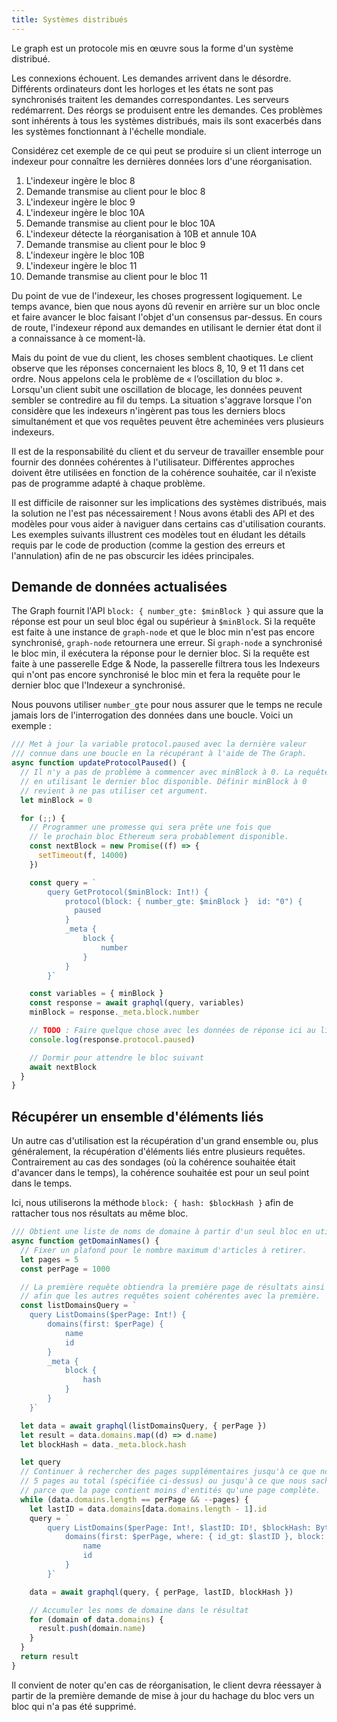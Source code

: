 ```yaml
---
title: Systèmes distribués
---
```


Le graph est un protocole mis en œuvre sous la forme d'un système distribué.

Les connexions échouent. Les demandes arrivent dans le désordre. Différents ordinateurs dont les horloges et les états ne sont pas synchronisés traitent les demandes correspondantes. Les serveurs redémarrent. Des réorgs se produisent entre les demandes. Ces problèmes sont inhérents à tous les systèmes distribués, mais ils sont exacerbés dans les systèmes fonctionnant à l'échelle mondiale.

Considérez cet exemple de ce qui peut se produire si un client interroge un indexeur pour connaître les dernières données lors d'une réorganisation.

1. L'indexeur ingère le bloc 8
2. Demande transmise au client pour le bloc 8
3. L'indexeur ingère le bloc 9
4. L'indexeur ingère le bloc 10A
5. Demande transmise au client pour le bloc 10A
6. L'indexeur détecte la réorganisation à 10B et annule 10A
7. Demande transmise au client pour le bloc 9
8. L'indexeur ingère le bloc 10B
9. L'indexeur ingère le bloc 11
10. Demande transmise au client pour le bloc 11

Du point de vue de l'indexeur, les choses progressent logiquement. Le temps avance, bien que nous ayons dû revenir en arrière sur un bloc oncle et faire avancer le bloc faisant l'objet d'un consensus par-dessus. En cours de route, l'indexeur répond aux demandes en utilisant le dernier état dont il a connaissance à ce moment-là.

Mais du point de vue du client, les choses semblent chaotiques. Le client observe que les réponses concernaient les blocs 8, 10, 9 et 11 dans cet ordre. Nous appelons cela le problème de « l’oscillation du bloc ». Lorsqu'un client subit une oscillation de blocage, les données peuvent sembler se contredire au fil du temps. La situation s'aggrave lorsque l'on considère que les indexeurs n'ingèrent pas tous les derniers blocs simultanément et que vos requêtes peuvent être acheminées vers plusieurs indexeurs.

Il est de la responsabilité du client et du serveur de travailler ensemble pour fournir des données cohérentes à l'utilisateur. Différentes approches doivent être utilisées en fonction de la cohérence souhaitée, car il n’existe pas de programme adapté à chaque problème.

Il est difficile de raisonner sur les implications des systèmes distribués, mais la solution ne l'est pas nécessairement ! Nous avons établi des API et des modèles pour vous aider à naviguer dans certains cas d'utilisation courants. Les exemples suivants illustrent ces modèles tout en éludant les détails requis par le code de production (comme la gestion des erreurs et l'annulation) afin de ne pas obscurcir les idées principales.

## Demande de données actualisées

The Graph fournit l'API `block: { number_gte: $minBlock }` qui assure que la réponse est pour un seul bloc égal ou supérieur à `$minBlock`. Si la requête est faite à une instance de `graph-node` et que le bloc min n'est pas encore synchronisé, `graph-node` retournera une erreur. Si `graph-node` a synchronisé le bloc min, il exécutera la réponse pour le dernier bloc. Si la requête est faite à une passerelle Edge & Node, la passerelle filtrera tous les Indexeurs qui n'ont pas encore synchronisé le bloc min et fera la requête pour le dernier bloc que l'Indexeur a synchronisé.

Nous pouvons utiliser `number_gte` pour nous assurer que le temps ne recule jamais lors de l'interrogation des données dans une boucle. Voici un exemple :

```javascript
/// Met à jour la variable protocol.paused avec la dernière valeur 
/// connue dans une boucle en la récupérant à l'aide de The Graph.
async function updateProtocolPaused() {
  // Il n'y a pas de problème à commencer avec minBlock à 0. La requête sera servie
  // en utilisant le dernier bloc disponible. Définir minBlock à 0 
  // revient à ne pas utiliser cet argument.
  let minBlock = 0

  for (;;) {
    // Programmer une promesse qui sera prête une fois que
    // le prochain bloc Ethereum sera probablement disponible.
    const nextBlock = new Promise((f) => {
      setTimeout(f, 14000)
    })

    const query = `
        query GetProtocol($minBlock: Int!) {
            protocol(block: { number_gte: $minBlock }  id: "0") {
              paused
            }
            _meta {
                block {
                    number
                }
            }
        }`

    const variables = { minBlock }
    const response = await graphql(query, variables)
    minBlock = response._meta.block.number

    // TODO : Faire quelque chose avec les données de réponse ici au lieu de les enregistrer.
    console.log(response.protocol.paused)

    // Dormir pour attendre le bloc suivant
    await nextBlock
  }
}
```

## Récupérer un ensemble d'éléments liés

Un autre cas d'utilisation est la récupération d'un grand ensemble ou, plus généralement, la récupération d'éléments liés entre plusieurs requêtes. Contrairement au cas des sondages (où la cohérence souhaitée était d'avancer dans le temps), la cohérence souhaitée est pour un seul point dans le temps.

Ici, nous utiliserons la méthode `block: { hash: $blockHash }` afin de rattacher tous nos résultats au même bloc.

```javascript
/// Obtient une liste de noms de domaine à partir d'un seul bloc en utilisant la pagination
async function getDomainNames() {
  // Fixer un plafond pour le nombre maximum d'articles à retirer.
  let pages = 5
  const perPage = 1000

  // La première requête obtiendra la première page de résultats ainsi que le bloc
  // afin que les autres requêtes soient cohérentes avec la première.
  const listDomainsQuery = `
    query ListDomains($perPage: Int!) {
        domains(first: $perPage) {
            name
            id
        }
        _meta {
            block {
                hash
            }
        }
    }`

  let data = await graphql(listDomainsQuery, { perPage })
  let result = data.domains.map((d) => d.name)
  let blockHash = data._meta.block.hash

  let query
  // Continuer à rechercher des pages supplémentaires jusqu'à ce que nous atteignions la limite de
  // 5 pages au total (spécifiée ci-dessus) ou jusqu'à ce que nous sachions que nous avons atteint la dernière page
  // parce que la page contient moins d'entités qu'une page complète.
  while (data.domains.length == perPage && --pages) {
    let lastID = data.domains[data.domains.length - 1].id
    query = `
        query ListDomains($perPage: Int!, $lastID: ID!, $blockHash: Bytes!) {
            domains(first: $perPage, where: { id_gt: $lastID }, block: { hash: $blockHash }) {
                name
                id
            }
        }`

    data = await graphql(query, { perPage, lastID, blockHash })

    // Accumuler les noms de domaine dans le résultat
    for (domain of data.domains) {
      result.push(domain.name)
    }
  }
  return result
}
```

Il convient de noter qu'en cas de réorganisation, le client devra réessayer à partir de la première demande de mise à jour du hachage du bloc vers un bloc qui n'a pas été supprimé.
